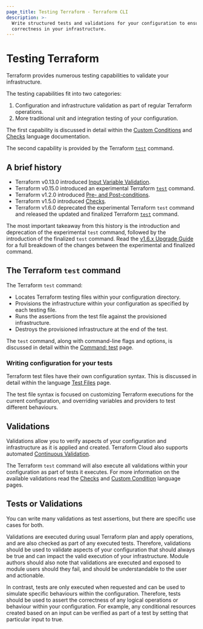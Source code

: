 ```yaml
---
page_title: Testing Terraform - Terraform CLI
description: >-
  Write structured tests and validations for your configuration to ensure
  correctness in your infrastructure.
---
```


# Testing Terraform

Terraform provides numerous testing capabilities to validate your infrastructure.

The testing capabilities fit into two categories:

1. Configuration and infrastructure validation as part of regular Terraform operations.
2. More traditional unit and integration testing of your configuration.

The first capability is discussed in detail within the [Custom Conditions](/terraform/language/expressions/custom-conditions) and [Checks](/terraform/language/checks) language documentation.

The second capability is provided by the Terraform [`test`](/terraform/cli/commands/test) command.

## A brief history

- Terraform v0.13.0 introduced [Input Variable Validation](/terraform/language/expressions/custom-conditions#input-variable-validation).
- Terraform v0.15.0 introduced an experimental Terraform [`test`](/terraform/language/v1.4.x/modules/testing-experiment) command.
- Terraform v1.2.0 introduced [Pre- and Post-conditions](/terraform/language/expressions/custom-conditions#preconditions-and-postconditions).
- Terraform v1.5.0 introduced [Checks](/terraform/language/checks).
- Terraform v1.6.0 deprecated the experimental Terraform `test` command and released the updated and finalized Terraform [`test`](/terraform/cli/commands/test) command.

The most important takeaway from this history is the introduction and deprecation of the experimental `test` command, followed by the introduction of the finalized `test` command. Read the [v1.6.x Upgrade Guide](/terraform/language/v1.6.x/upgrade-guides) for a full breakdown of the changes between the experimental and finalized command.

## The Terraform `test` command

The Terraform `test` command:

- Locates Terraform testing files within your configuration directory.
- Provisions the infrastructure within your configuration as specified by each testing file.
- Runs the assertions from the test file against the provisioned infrastructure.
- Destroys the provisioned infrastructure at the end of the test.

The `test` command, along with command-line flags and options, is discussed in detail within the [Command: test](/terraform/cli/commands/test) page.

### Writing configuration for your tests

Terraform test files have their own configuration syntax. This is discussed in detail within the language [Test Files](/terraform/language/tests) page.

The test file syntax is focused on customizing Terraform executions for the current configuration, and overriding variables and providers to test different behaviours.

## Validations

Validations allow you to verify aspects of your configuration and infrastructure as it is applied and created. Terraform Cloud also supports automated [Continuous Validation](/terraform/cloud-docs/workspaces/health#continuous-validation).

The Terraform `test` command will also execute all validations within your configuration as part of tests it executes. For more information on the available validations read the [Checks](/terraform/language/checks) and [Custom Condition](/terraform/language/expressions/custom-conditions) language pages.

## Tests or Validations

You can write many validations as test assertions, but there are specific use cases for both.

Validations are executed during usual Terraform plan and apply operations, and are also checked as part of any executed tests. Therefore, validations should be used to validate aspects of your configuration that should always be true and can impact the valid execution of your infrastructure. Module authors should also note that validations are executed and exposed to module users should they fail, and should be understandable to the user and actionable.

In contrast, tests are only executed when requested and can be used to simulate specific behaviours within the configuration. Therefore, tests should be used to assert the correctness of any logical operations or behaviour within your configuration. For example, any conditional resources created based on an input can be verified as part of a test by setting that particular input to true.
